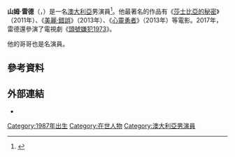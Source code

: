 {{noteTA
|G1=Movie
|G2=Show
}}
{{藝人
| type = 男演員
| name = 山姆·雷德
| foreignname = Sam Reid
| image = Sam Reid actor 2013 TIFF.JPG
| caption = 雷德於2013年的[[多倫多國際影展|多倫多國際影展]]
| birth_name = 
| birth_date = {{birth date and age|df=yes|1987|2|19}}
| birth_place = {{AUS}}[[新南威爾士州|新南威爾士州]]<ref name=birthplace>{{cite web|title=Sam Reid Nylon Magazine|url=http://4.bp.blogspot.com/-q5Psty5RWN8/U3I99X2fYVI/AAAAAAAAHp8/DsD004fYnGg/s1600/Sam+Reid+for+Nylon+US.jpg|work=Nylon Magazine|accessdate=2014-05-20|archive-date=2014-05-20|archive-url=https://web.archive.org/web/20140520221335/http://4.bp.blogspot.com/-q5Psty5RWN8/U3I99X2fYVI/AAAAAAAAHp8/DsD004fYnGg/s1600/Sam+Reid+for+Nylon+US.jpg|dead-url=no}}</ref>
| occupation = 演員
| years_active = 2007年至今
}}

'''山姆·雷德'''（{{lang-en|'''Sam Reid'''}}，{{bd|1987年|2月19日}}）是一名[[澳大利亞|澳大利亞]]男演員<ref name=nationality>{{cite web|title=The Legacy of Belle|url=http://www.interviewmagazine.com/film/gugu-mbatha-rawe-sam-reid-belle|work=Interview Magazine|accessdate=13 May 2014|archive-date=2015-07-08|archive-url=https://web.archive.org/web/20150708033020/http://www.interviewmagazine.com/film/gugu-mbatha-rawe-sam-reid-belle|dead-url=no}}</ref>。他最著名的作品有《[[莎士比亞的秘密|莎士比亞的秘密]]》（2011年）、《[[美麗·錯誤|美麗·錯誤]]》（2013年）、《[[心靈勇者|心靈勇者]]》（2013年）等電影。2017年，雷德還參演了電視劇《[[頭號嫌犯1973|頭號嫌犯1973]]》。

他的哥哥{{le|魯伯特·雷德|Rupert Reid}}也是名演員。

==參考資料==
{{reflist}}

==外部連結==
* {{IMDb name|2730580}}

{{Authority control}}

{{DEFAULTSORT:Reid, Sam}}
[[Category:1987年出生|Category:1987年出生]]
[[Category:在世人物|Category:在世人物]]
[[Category:澳大利亞男演員|Category:澳大利亞男演員]]